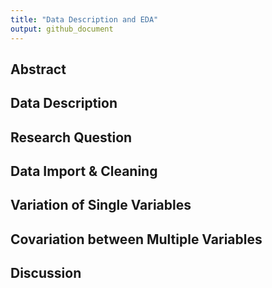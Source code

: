 ```yaml
---
title: "Data Description and EDA"
output: github_document
---
```


## Abstract

## Data Description

## Research Question

## Data Import & Cleaning

## Variation of Single Variables

## Covariation between Multiple Variables

## Discussion